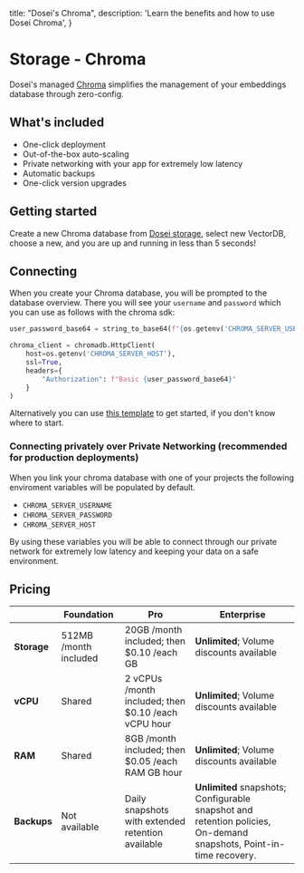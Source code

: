   title: "Dosei's Chroma",
  description:
    'Learn the benefits and how to use Dosei Chroma',
}

# Storage - Chroma
Dosei's managed [Chroma](https://www.trychroma.com/) simplifies the management of your embeddings database through zero-config.

## What's included
- One-click deployment
- Out-of-the-box auto-scaling
- Private networking with your app for extremely low latency
- Automatic backups
- One-click version upgrades


## Getting started
Create a new Chroma database from [Dosei storage](https://dosei.ai/storage), select new VectorDB,
choose a new, and you are up and running in less than 5 seconds!

## Connecting

When you create your Chroma database, you will be prompted to the database overview.
There you will see your `username` and `password` which you can use as follows with the chroma sdk:
```python
user_password_base64 = string_to_base64(f"{os.getenv('CHROMA_SERVER_USERNAME')}:{os.getenv('CHROMA_SERVER_PASSWORD')}")

chroma_client = chromadb.HttpClient(
    host=os.getenv('CHROMA_SERVER_HOST'),
    ssl=True,
    headers={
        "Authorization": f"Basic {user_password_base64}"
    }
)
```
Alternatively you can use [this template](https://github.com/doseiai/dosei/tree/main/examples/ai-native-api) to get started, if you don't know where to start.

### Connecting privately over Private Networking (recommended for production deployments)

When you link your chroma database with one of your projects the following enviroment variables will be populated
by default.
- `CHROMA_SERVER_USERNAME`
- `CHROMA_SERVER_PASSWORD`
- `CHROMA_SERVER_HOST`

By using these variables you will be able to connect through our private network for extremely low latency and keeping
your data on a safe environment.

## Pricing


|             | Foundation            | Pro                                                 | Enterprise                                                                                                          |
|-------------|-----------------------|-----------------------------------------------------|---------------------------------------------------------------------------------------------------------------------|
| **Storage** | 512MB /month included | 20GB /month included; then $0.10 /each GB           | **Unlimited**; Volume discounts available                                                                           |
| **vCPU**    | Shared                | 2 vCPUs /month included; then $0.10 /each vCPU hour | **Unlimited**; Volume discounts available                                                                           |
| **RAM**     | Shared                | 8GB /month included; then $0.05 /each RAM GB hour   | **Unlimited**; Volume discounts available                                                                           |
| **Backups** | Not available         | Daily snapshots with extended retention available   | **Unlimited** snapshots; Configurable snapshot and retention policies, On-demand snapshots, Point-in-time recovery. |
